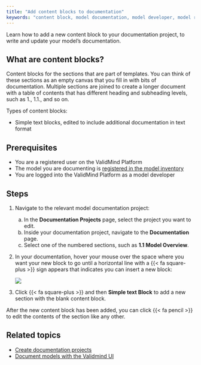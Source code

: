 ```yaml
---
title: "Add content blocks to documentation"
keywords: "content block, model documentation, model developer, model risk management, ValidMind"
---
```


Learn how to add a new content block to your documentation project, to write and update your model's documentation. 

## What are content blocks? 

Content blocks for the sections that are part of templates. You can think of these sections as an empty canvas that you fill in with bits of documentation. Multiple sections are joined to create a longer document with a table of contents that has different heading and subheading levels, such as 1., 1.1., and so on. 

Types of content blocks: 

- Simple text blocks, edited to include additional documentation in text format
<!--- NR commented out future block types that aren't available yet -->
<!--- - Metric results, inserted from a metric
- Threshold test, inserted from threshold test ---> 

## Prerequisites

- You are a registered user on the ValidMind Platform
- The model you are documenting is [registered in the model inventory](register-models.qmd)
- You are logged into the ValidMind Platform as a model developer

## Steps

1. Navigate to the relevant model documentation project:

    a. In the **Documentation Projects** page, select the project you want to edit.
    b. Inside your documentation project, navigate to the **Documentation** page.
    c. Select one of the numbered sections, such as **1.1 Model Overview**. 

2. In your documentation, hover your mouse over the space where you want your new block to go until a horizontal line with a {{< fa square-plus >}} sign appears that indicates you can insert a new block:

    ![](add-content-block.gif)

3. Click {{< fa square-plus >}} and then **Simple text Block** to add a new section with the blank content block.

After the new content block has been added, you can click {{< fa pencil >}} to edit the contents of the section like any other.

## Related topics

- [Create documentation projects](create-documentation-project.qmd)
- [Document models with the Validmind UI](document-models-with-ui.qmd)